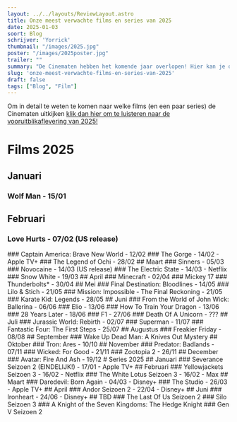 ```yaml
---
layout: ../../layouts/ReviewLayout.astro
title: Onze meest verwachte films en series van 2025
date: 2025-01-03
soort: Blog
schrijver: 'Yorrick'
thumbnail: "/images/2025.jpg"
poster: "/images/2025poster.jpg"
trailer: ""
summary: "De Cinematen hebben het komende jaar overlopen! Hier kan je de lijst aan films en series bekijken die ze hebben besproken."
slug: 'onze-meest-verwachte-films-en-series-van-2025'
draft: false
tags: ["Blog", "Film"]
---
```




Om in detail te weten te komen naar welke films (en een paar series) de Cinematen uitkijken [klik dan hier om te luisteren naar de vooruitblikaflevering van 2025!](https://open.spotify.com/episode/13l0V642CfFGXz3FTPCKcn?si=9a09e9a1dc254cbd)

# Films 2025

## Januari
### Wolf Man - 15/01
<EmptySpaceS />
<YouTube id="https://www.youtube.com/watch?v=kAw4PH2IQgo" />
<EmptySpaceS />

## Februari
### Love Hurts - 07/02 (US release)
<EmptySpaceS />
<YouTube id="https://youtu.be/frYVyUDIwiE" />
<EmptySpaceS />

<EmptySpaceM />
### Captain America: Brave New World - 12/02
<EmptySpaceS />
<YouTube id="https://youtu.be/1pHDWnXmK7Y" />
<EmptySpaceS />

<EmptySpaceM />
### The Gorge - 14/02 - Apple TV+
<EmptySpaceS />
<YouTube id="https://youtu.be/rUSdnuOLebE" />
<EmptySpaceS />

<EmptySpaceS />
### The Legend of Ochi  - 28/02
<EmptySpaceS />
<YouTube id="https://www.youtube.com/watch?v=_jTFLg3arYU" />
<EmptySpaceS />

<EmptySpaceS />
## Maart
### Sinners - 05/03
<EmptySpaceS />
<YouTube id="https://youtu.be/bKGxHflevuk" />
<EmptySpaceS />

<EmptySpaceM />
### Novocaine - 14/03 (US release)
<EmptySpaceS />
<YouTube id="https://youtu.be/-PyOIlJEdqA" />
<EmptySpaceS />

<EmptySpaceM />
### The Electric State - 14/03 - Netflix
<EmptySpaceS />
<YouTube id="https://youtu.be/KpN98z8Kf5E" />
<EmptySpaceS />

<EmptySpaceM />
### Snow White - 19/03
<EmptySpaceS />
<YouTube id="hhttps://youtu.be/iV46TJKL8cU" />
<EmptySpaceS />

<EmptySpaceM />
## April
### Minecraft - 02/04
<EmptySpaceS />
<YouTube id="https://www.youtube.com/watch?v=wJO_vIDZn-I" />
<EmptySpaceS />

<EmptySpaceM />
### Mickey 17
<EmptySpaceS />
<YouTube id="https://youtu.be/osYpGSz_0i4" />
<EmptySpaceS />

<EmptySpaceM />
### Thunderbolts* - 30/04
<EmptySpaceS />
<YouTube id="https://www.youtube.com/watch?v=v-94Snw-H4o" />
<EmptySpaceS />

<EmptySpaceM />
## Mei
### Final Destination: Bloodlines - 14/05

<EmptySpaceM />
### Lilo & Stich - 21/05
<EmptySpaceS />
<YouTube id="https://www.youtube.com/watch?v=m5fMyIImwEY" />
<EmptySpaceS />

<EmptySpaceM />
### Mission: Impossible - The Final Reckoning - 21/05
<EmptySpaceS />
<YouTube id="https://youtu.be/NOhDyUmT9z0" />
<EmptySpaceS />

<EmptySpaceM />
### Karate Kid: Legends - 28/05
<EmptySpaceS />
<YouTube id="https://youtu.be/uPzOyzsnmio" />
<EmptySpaceS />

<EmptySpaceM />
## Juni
### From the World of John Wick: Ballerina - 06/06
<EmptySpaceS />
<YouTube id="https://youtu.be/0FSwsrFpkbw" />
<EmptySpaceS />

<EmptySpaceM />
### Elio - 13/06
<EmptySpaceS />
<YouTube id="https://youtu.be/8ocanbiSyV4" />
<EmptySpaceS />

<EmptySpaceM />
### How To Train Your Dragon - 13/06
<EmptySpaceS />
<YouTube id="https://www.youtube.com/watch?v=5lzoxHSn0C0" />
<EmptySpaceS />

<EmptySpaceM />
### 28 Years Later - 18/06
<EmptySpaceS />
<YouTube id="https://youtu.be/mcvLKldPM08" />
<EmptySpaceS />

<EmptySpaceM />
### F1 - 27/06
<EmptySpaceS />
<YouTube id="https://youtu.be/R2Psqs0roW4" />
<EmptySpaceS />

<EmptySpaceM />
### Death Of A Unicorn - ???
<EmptySpaceS />
<YouTube id="https://youtu.be/9cMIarrxLGs" />
<EmptySpaceS />

<EmptySpaceM />
## Juli
### Jurassic World: Rebirth - 02/07

<EmptySpaceS />
### Superman - 11/07
<EmptySpaceS />
<YouTube id="https://www.youtube.com/watch?v=uhUht6vAsMY" />
<EmptySpaceS />

<EmptySpaceM />
### Fantastic Four: The First Steps - 25/07

<EmptySpaceS />
## Augustus
### Freakier Friday - 08/08

<EmptySpaceM />
## September
### Wake Up Dead Man: A Knives Out Mystery

<EmptySpaceM />
## Oktober
### Tron: Ares - 10/10

<EmptySpaceM />
## November
### Predator: Badlands - 07/11

<EmptySpaceM />
### Wicked: For Good - 21/11

<EmptySpaceM />
### Zootopia 2 - 26/11

<EmptySpaceM />
## December
### Avatar: Fire And Ash - 19/12

<EmptySpaceM />

<EmptySpaceM />
# Series 2025
## Januari
### Severance Seizoen 2 (EINDELIJK!) - 17/01 - Apple TV+
<EmptySpaceS />
<YouTube id="https://youtu.be/_UXKlYvLGJY" />
<EmptySpaceS />

<EmptySpaceM />
## Februari
### Yellowjackets Seizoen 3 - 16/02 - Netflix
<EmptySpaceS />
<YouTube id="https://youtu.be/EUB7eqmK4vg" />
<EmptySpaceS />

<EmptySpaceS />
### The White Lotus Seizoen 3 - 16/02 - Max
<EmptySpaceS />
<YouTube id="https://youtu.be/DrU8ofww-NI" />
<EmptySpaceS />

<EmptySpaceM />
## Maart
### Daredevil: Born Again - 04/03 - Disney+
<EmptySpaceS />
<YouTube id="https://youtu.be/ifCnqvvlGAU" />
<EmptySpaceS />

<EmptySpaceS />
### The Studio - 26/03 - Apple TV+
<EmptySpaceS />
<YouTube id="https://youtu.be/ucgsmqxSJ1c" />
<EmptySpaceS />

<EmptySpaceM />
## April
### Andor Seizoen 2 - 22/04 - Disney+

<EmptySpaceM />
## Juni
### Ironheart - 24/06 - Disney+
<EmptySpaceS />
<YouTube id="https://youtu.be/qUJMjK-rnuA" />
<EmptySpaceS />

<EmptySpaceS />
## TBD
### The Last Of Us Seizoen 2
<EmptySpaceS />
<YouTube id="https://youtu.be/BOsAJ7oe2QE" />
<EmptySpaceS />

<EmptySpaceS />
### Silo Seizoen 3

<EmptySpaceS />
### A Knight of the Seven Kingdoms: The Hedge Knight
<EmptySpaceS />
<YouTube id="https://youtu.be/YQpxrJWjLFc" />
<EmptySpaceS />

<EmptySpaceS />
### Gen V Seizoen 2
<EmptySpaceS />
